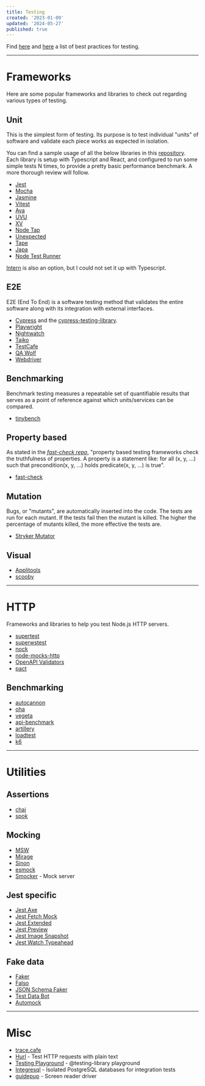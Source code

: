 ```yaml
---
title: Testing
created: '2023-01-09'
updated: '2024-05-27'
published: true
---
```


Find [here](https://github.com/goldbergyoni/javascript-testing-best-practices) and
[here](https://github.com/testjavascript/nodejs-integration-tests-best-practices) a list of best practices for testing.

---

# Frameworks

Here are some popular frameworks and libraries to check out regarding various types of testing.

## Unit

This is the simplest form of testing. Its purpose is to test individual "units" of software and validate each piece works as expected in isolation.

You can find a sample usage of all the below libraries in this [repository](https://github.com/AlexGavalas/test-runners).
Each library is setup with Typescript and React, and configured to run some simple tests N times, to provide a pretty basic performance benchmark.
A more thorough review will follow.

-   [Jest](https://github.com/facebook/jest)
-   [Mocha](https://github.com/mochajs/mocha)
-   [Jasmine](https://github.com/jasmine/jasmine)
-   [Vitest](https://github.com/vitest-dev/vitest)
-   [Ava](https://github.com/avajs/ava)
-   [UVU](https://github.com/lukeed/uvu)
-   [XV](https://github.com/typicode/xv)
-   [Node Tap](https://github.com/tapjs/node-tap)
-   [Unexpected](https://github.com/unexpectedjs/unexpected)
-   [Tape](https://github.com/ljharb/tape)
-   [Japa](https://github.com/japa/runner)
-   [Node Test Runner](https://nodejs.org/docs/latest-v18.x/api/test.html)

[Intern](https://github.com/theintern/intern) is also an option, but I could not set it up with Typescript.

## E2E

E2E (End To End) is a software testing method that validates the entire software along with its integration with external interfaces.

-   [Cypress](https://github.com/cypress-io/cypress) and the [cypress-testing-library](https://github.com/testing-library/cypress-testing-library).
-   [Playwright](https://github.com/microsoft/playwright)
-   [Nightwatch](https://github.com/nightwatchjs/nightwatch)
-   [Taiko](https://github.com/getgauge/taiko)
-   [TestCafe](https://github.com/DevExpress/testcafe)
-   [QA Wolf](https://github.com/qawolf/qawolf)
-   [Webdriver](https://github.com/webdriverio/webdriverio)

## Benchmarking

Benchmark testing measures a repeatable set of quantifiable results that serves as a point of reference against which units/services can be compared.

-   [tinybench](https://github.com/tinylibs/tinybench)

## Property based

As stated in the <cite>[fast-check repo](https://github.com/dubzzz/fast-check)</cite>,
"property based testing frameworks check the truthfulness of properties.
A property is a statement like: for all (x, y, ...) such that precondition(x, y, ...) holds predicate(x, y, ...) is true".

-   [fast-check](https://github.com/dubzzz/fast-check)

## Mutation

Bugs, or "mutants", are automatically inserted into the code. The tests are run for each mutant.
If the tests fail then the mutant is killed. The higher the percentage of mutants killed, the more effective the tests are.

-   [Stryker Mutator](https://github.com/stryker-mutator/stryker-js)

## Visual

-   [Applitools](https://applitools.com)
-   [scooby](https://github.com/AnimaApp/scooby)

---

# HTTP

Frameworks and libraries to help you test Node.js HTTP servers.

-   [supertest](https://github.com/ladjs/supertest)
-   [superwstest](https://github.com/davidje13/superwstest)
-   [nock](https://github.com/nock/nock)
-   [node-mocks-http](https://github.com/howardabrams/node-mocks-http)
-   [OpenAPI Validators](https://github.com/openapi-library/OpenAPIValidators)
-   [pact](https://github.com/pact-foundation/pact-js)

## Benchmarking

-   [autocannon](https://github.com/mcollina/autocannon)
-   [oha](https://github.com/hatoo/oha)
-   [vegeta](https://github.com/tsenart/vegeta)
-   [api-benchmark](https://github.com/matteofigus/api-benchmark)
-   [artillery](https://github.com/artilleryio/artillery)
-   [loadtest](https://github.com/alexfernandez/loadtest)
-   [k6](https://github.com/grafana/k6)

---

# Utilities

## Assertions

-   [chai](https://github.com/chaijs/chai)
-   [spok](https://github.com/thlorenz/spok)

## Mocking

-   [MSW](https://github.com/mswjs/msw)
-   [Mirage](https://github.com/miragejs/miragejs)
-   [Sinon](https://github.com/sinonjs/sinon)
-   [esmock](https://github.com/iambumblehead/esmock)
-   [Smocker](https://github.com/Thiht/smocker) - Mock server

## Jest specific

-   [Jest Axe](https://github.com/nickcolley/jest-axe)
-   [Jest Fetch Mock](https://github.com/jefflau/jest-fetch-mock)
-   [Jest Extended](https://github.com/jest-community/jest-extended)
-   [Jest Preview](https://github.com/nvh95/jest-preview)
-   [Jest Image Snapshot](https://github.com/americanexpress/jest-image-snapshot)
-   [Jest Watch Typeahead](https://github.com/jest-community/jest-watch-typeahead)

## Fake data

-   [Faker](https://github.com/faker-js/faker/)
-   [Falso](https://github.com/ngneat/falso)
-   [JSON Schema Faker](https://github.com/json-schema-faker/json-schema-faker)
-   [Test Data Bot](https://github.com/jackfranklin/test-data-bot)
-   [Automock](https://github.com/automock/automock)

---

# Misc

-   [trace.cafe](https://trace.cafe/)
-   [Hurl](https://github.com/Orange-OpenSource/hurl) - Test HTTP requests with plain text
-   [Testing Playground](https://testing-playground.com/) - @testing-library playground
-   [Integresql](https://github.com/allaboutapps/integresql) - Isolated PostgreSQL databases for integration tests
-   [guidepup](https://github.com/guidepup/guidepup) - Screen reader driver

